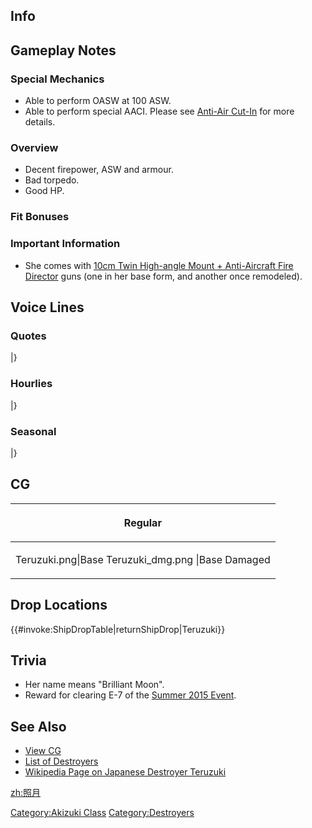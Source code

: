 ==Info==
{{KanmusuInfo|ID=222}}
{{KanmusuInfo|ID=222a}}

==Gameplay Notes==
===Special Mechanics===
* Able to perform OASW at 100 ASW.
* Able to perform special AACI. Please see [[Anti-Air Cut-In]] for more details.

===Overview===
* Decent firepower, ASW and armour.
* Bad torpedo.
* Good HP.

===Fit Bonuses===
{{:{{BASEPAGENAME}}/Equipment Bonuses}}
{{clear}}

===Important Information===
* She comes with [[10cm Twin High-angle Mount + Anti-Aircraft Fire Director]] guns (one in her base form, and another once remodeled).

==Voice Lines==
===Quotes===
{{ShipquoteHeader}}
{{ShipquoteKai
|scenario = Introduction
|origin = 秋月型防空駆逐艦、二番艦の照月よ。秋月姉さん同様、どうぞよろしくお願いします。
|translation = I'm the 2nd ship of the Akizuki-class air defence destroyers, Teruzuki. Please take good care of me just like Akizuki-neesan.
|audio = Teruzuki-Intro.mp3
}}
{{ShipquoteKai
|scenario = Introduction
|kai = yes
|origin = 秋月型防空駆逐艦二番艦の照月よ！戦艦の護衛でも鼠輸送でも何でもこなしちゃうんだから！
|translation = I'm the 2nd ship of the Akizuki-class air defence destroyers, Teruzuki! I can do anything; be it escorting battleship of running Tokyo Expresses!<ref>[https://en.wikipedia.org/wiki/Tokyo_Express Tokyo Expresses] were transport missions run under cover of darkness to avoid Allied air attacks. They were called 'Rat Transports' (鼠輸送) by the IJN.</ref>
|audio = TeruzukiKai-Intro.mp3
}}
{{ShipquoteKai
|scenario = Library
|origin = 秋月型防空駆逐艦二番艦、照月よ。
秋月姉と第61駆逐隊を編成しました。ソロモンの激戦では、比叡さんや霧島さんと共に戦ったのよ！
え？ドラム缶による鼠輸送？ああ、あれは…あれはね…。
|translation = I'm the 2nd ship of the Akizuki-class air defence destroyers, Teruzuki. 
I was part of the 61st Destroyer Division with Akizuki-nee. We fought together with Hiei-san and Kirishima-san during that fierce battle in the Solomons you know!<ref>Referring to the [https://en.wikipedia.org/wiki/Naval_Battle_of_Guadalcanal#First_Naval_Battle_of_Guadalcanal.2C_13_November First Naval Battle of Guadalcanal].</ref>
Eh? Transporting drums during a Tokyo Express? Ah, that was... that was you know...<ref>She was sunk while running a Tokyo Express in 1942 when she was attacked by two motor torpedo boats.</ref>
|audio = Teruzuki-Library.mp3
}}
{{ShipquoteKai
|scenario = Secretary 1
|origin = 提督、高射装置に興味があるの？照月の、触ってみます？
|translation = Are you interested in the anti-air fire director? Want to touch mine?
|audio = Teruzuki-Sec2.mp3
}}
{{ShipquoteKai
|scenario = Secretary 2
|origin = はい、照月です！
|translation = Yes, I'm Teruzuki!
|audio = Teruzuki-Sec1.mp3
}}
{{ShipquoteKai
|scenario = Secretary 2
|kai = yes
|origin = あ、後ろの高射装置？そこはガワだけなので…提督、あまり触らないでくれます？
|translation = Ah, the rear anti-air fire director? It's just an empty shell there... Can you please not touch it so much, Admiral? <ref>The Akizuki-class was supposed to have two anti-air fire directors, one at the front and one at the rear, but only the front one was installed due to resource constraints.</ref>
|audio = TeruzukiKai-Sec2.mp3
}}
{{ShipquoteKai
|scenario = Secretary 3
|origin = あ、そこは、高射装置じゃありません！わあぁ？！長10cm砲ちゃん、怒らないでぇ！
|translation = Ah, that's not my anti-air fire director! Wah?! Choujuusenchihou-chan, don't be angry~!<ref>Referring to the "long 10cm cannon" robots that she has.</ref>
|audio = Teruzuki-Sec3.mp3
}}
{{ShipquoteKai
|scenario = Secretary Idle
|origin = ドラム缶かぁ。なんかあれですよね？　せっかくなら機動部隊の護衛とかしたいなーって…あ、あ、提督？！　なんでもないです！
|translation = Drums huh. That's a bit, you know? I'd like to escort a carrier group if it's not too much trouble... A-ah, Admiral?! It's nothing!<ref>Although "機動部隊" literally means 'mobile force', the IJN used the term to refer to its carrier groups.</ref>
|audio = Teruzuki-SecIdle.mp3
}}
{{ShipquoteKai
|scenario = Secretary (Married)
|origin = 提督、秋月姉見なかった？　そう…せっかく缶詰分けてあげようと思ったのに…あ、提督、一緒に食べます？　これはね…
|translation = Have you seen Akizuki-nee, Admiral? I see... and I felt like sharing all this canned food too... Ah, do you want to eat them together with me, Admiral? These are...
|audio = Teruzuki-SecMarried.mp3
}}
{{ShipquoteKai
|scenario = Wedding
|origin = 提督、照月をお呼びでしょうか？　え、この指輪を、照月に？　いいの？！　はは、ありがとう！　ずーっと大事にします！
|translation = Did you call me, Admiral? Eh, this ring is for me?! Is this alright? Haha, thank you! I'll cherish it forever!
|audio = Teruzuki-Wedding.mp3
}}
{{ShipquoteKai
|scenario = Player's Score
|origin = 提督、情報を確認するのね？　了解よ。照月が持ってくるね？
|translation = Do you want to review the information, Admiral? Roger that. I'll go get it OK?
|audio = Teruzuki-PlayerScore.mp3
}}
{{ShipquoteKai
|scenario = Joining the Fleet
|origin = 防空駆逐艦照月、抜錨します！
|translation = Air defence destroyer Teruzuki, setting sail!
|audio = Teruzuki-JoinFleet.mp3
}}
{{ShipquoteKai
|scenario = Joining the Fleet
|kai = yes
|origin = 第六十一駆逐隊照月、抜錨します！
|translation = 61st Destroyer Division, Teruzuki, setting sail!
|audio = TeruzukiKai-JoinFleet.mp3
}}
{{ShipquoteKai
|scenario = Equipment 1
|origin = これは嬉しいかも。提督、ありがとう！
|translation = I think I'll be happy with this. Thanks, Admiral!
|audio = Teruzuki-Equip1.mp3
}}
{{ShipquoteKai
|scenario = Equipment 1
|kai = yes
|origin = いい装備ですね！捗る！提督、ありがとう！
|translation = This is good equipment! I can work with this! Thanks, Admiral!
|audio = TeruzukiKai-Equip1.mp3
}}
{{ShipquoteKai
|scenario = Equipment 2
|origin = ふむふむ。｢あり！｣ですね！
|translation = I see, I see. This is 'acceptable' right?
|audio = Teruzuki-Equip2.mp3
}}
{{ShipquoteKai
|scenario = Equipment 2
|kai = yes
|origin = よーし。これなら…「あり！」だと思います！
|translation = Alright. Now this is... 'acceptable'! I think!
|audio = TeruzukiKai-Equip2.mp3
}}
{{ShipquoteKai
|scenario = Equipment 3
|origin = 「あり！」ですね！うん！
|translation = 'Acceptable'! Yup!
|audio = Teruzuki-Equip3.mp3
}}
{{ShipquoteKai
|scenario = Supply
|origin = 補給、頂きました。感謝です！
|translation = I gladly accept this resupply. My thanks!
|audio = Teruzuki-Supply.mp3
}}
{{ShipquoteKai
|scenario = Docking (Minor Damage)
|origin = ちょっとやられちゃった…早めに治すね？うん！
|translation = I got a bit beat up... I'll get repaired quickly alright? Yup!
|audio = Teruzuki-DockMinor.mp3
}}
{{ShipquoteKai
|scenario = Docking (Major Damage)
|origin = うぅ、だいぶやられちゃった。長10cm砲ちゃん、ごめんね？！
|translation = Urgh, they got me real good. Forgive me, Choujuusenchihou-chan?!
|audio = Teruzuki-DockMajor.mp3
}}
{{ShipquoteKai
|scenario = Construction
|origin = 新造艦が就役したみたい。照月も楽しみ♪
|translation = Looks like a new ship has been commissioned. I'm looking forward to it too♪
|audio = Teruzuki-Construction.mp3
}}
{{ShipquoteKai
|scenario = Returning from Sortie
|origin = 艦隊が無事母港に戻ってきました。良かったぁ～
|translation = The fleet has returned safely to port. I'm glad~
|audio = Teruzuki-SortieReturn.mp3
}}
{{ShipquoteKai
|scenario = Starting a Sortie
|origin = 防空駆逐艦照月、抜錨します！
|translation = Air defence destroyer Teruzuki, setting sail! 
|audio = Teruzuki-Sortie.mp3
}}
{{ShipquoteKai
|scenario = Starting a Sortie
|kai = yes
|origin = 旗艦、先頭！第二水雷戦隊、照月、抜錨します！
|translation = Flagship taking the lead! 2nd Torpedo Squadron, Teruzuki, setting sail!<ref>Teruzuki often served as the flagship of DesRon2 during transport missions in 1942. This was because the IJN found that it was harder for light cruisers to evade Allied air attacks.</ref>
|audio = TeruzukiKai-Sortie.mp3
}}
{{ShipquoteKai
|scenario = Starting a Battle
|origin = さぁ、始めちゃいましょう？主砲、対空戦闘よーい！
|translation = Now, shall we begin? Main batteries, begin anti-air combat!
|audio = Teruzuki-BattleStart.mp3
}}
{{ShipquoteKai
|scenario = Attack
|origin = 照月、行っきますよ～！撃ち方ぁ、始め！
|translation = I'm going in~! Open fire!
|audio = Teruzuki-Attack.mp3
}}
{{ShipquoteKai
|scenario = Attack
|kai = yes
|origin = 照月も練度上がってます！大丈夫！撃ち方はじめ！
|translation = I've gotten much better! I'm fine! Open fire!
|audio = TeruzukiKai-Attack.mp3
}}
{{ShipquoteKai
|scenario = Night Battle Attack 
|origin = ガンガン撃って！長10cm砲ちゃん、頑張って！
|translation = Keep firing! Do your best, Choujuusenchihou-chan!
|audio = Teruzuki-NightAttack.mp3
}}
{{ShipquoteKai
|scenario = Night Battle
|origin = 照らす月の下で夜戦です。艦隊、突入開始！
|translation = A night battle under the light of the moon. Fleet, begin the attack!<ref>Her name "照月" can mean "Shining Moon".</ref>
|audio = Teruzuki-NightBattle.mp3
}}
{{ShipquoteKai
|scenario = MVP
|origin = うそ？！照月が一番？ホントに？！ふふ、秋月姉に自慢しなくっちゃ♪いひひ♪
|translation = For real?! I'm number one? Really?! Fufu, I should go boast to Akizuki-nee♪ Ehehe♪	
|audio = Teruzuki-MVP.mp3
}}
{{ShipquoteKai
|scenario = Minor Damage 1
|origin = ひゃぁ！やられた！まだ戦える？…そう？
|translation = Hyaah! They got me! Can I still fight? ...Alright?
|audio = Teruzuki-MinorDamage1.mp3
}}
{{ShipquoteKai
|scenario = Minor Damage 1
|kai = yes
|origin = ひゃぁ！足は止めちゃだめ！動かないと！
|translation = Hyaah! I can't stop moving! If I do...!<ref>After she was torpedoed, she was left dead in the water and the decision to abandon and scuttle her was made.</ref>
|audio = TeruzukiKai-MinorDamage1.mp3
}}
{{ShipquoteKai
|scenario = Minor Damage 2
|origin = きゃぁ！？もう！なに、魚雷なの？航行可能？
|translation = Kyaaa!? Jeez! Was that a torpedo? Can I still move?
|audio = Teruzuki-MinorDamage2.mp3
}}
{{ShipquoteKai
|scenario = Major Damage
|origin = いやぁ？！ったぁ…いったぁ…魚雷発射管は大丈夫？危険だったら投棄して。
|translation = Iyaaa?! Ow... owww... are the torpedo launch tubes alright? Dump them if they aren't.<ref>The torpedoes that struck her ignited the fuel and ammunition aboard. The torpedoes were dumped as part of damage control measures to prevent them from detonating.</ref>
|audio = Teruzuki-MajorDamage.mp3
}}
{{ShipquoteKai
|scenario = Sunk
|origin = 照月、また…沈むのかぁ…早かったなぁ…月が…きれ…い…
|translation = I'm sinking... again huh... That was quick... The moon... is so... pretty...<ref>She had the 2nd shortest service record behind Takanami. Managing to serve only 104 days between completion and sinking.</ref>
|audio = Teruzuki-Sinking.mp3
}}
|} <references/>

{{clear}}

===Hourlies===
{{ShipquoteHeader | type = hourly}}
{{ShipquoteKai
|scenario = 00:00 
|origin = 提督、日付が変わりました。今日は私、照月が時刻をお知らせしますね？いひひ♪
|translation = The date has changed, Admiral. Today I, Teruzuki, will be doing the hourly announcements alright? Ehehe♪
|audio = TeruzukiKai-0000.mp3
}}
{{ShipquoteKai
|scenario = 01:00 
|origin = マルヒトマルマルです、提督。提督？　あ、起きてますね？
|translation = It's 0100, Admiral. Admiral? Ah, did I wake you?
|audio = TeruzukiKai-0100.mp3
}}
{{ShipquoteKai
|scenario = 02:00 
|origin = マルフタマルマルです、提督。照月ですか？　ふふ、全然眠くないです♪
|translation = It's 0200, Admiral. Me? Fufu, I'm not sleepy at all♪
|audio = TeruzukiKai-0200.mp3
}}
{{ShipquoteKai
|scenario = 03:00 
|origin = ルサンマルマ…あ、そうですね。夜はですね、なんだか逆に緊張しちゃって、目が覚めちゃうんです。防空艦なのに。
|translation = 0300... Ah, that's Somehow I'm so nervous that I'm wide awake even though it's night now. Even though I'm an air defense ship.<ref>Since planes were usually unable to operate at night, there wasn't any need for air defense when it got dark. She's nervous and awake because she sunk around this time.</ref>
|audio = TeruzukiKai-0300.mp3
}}
{{ShipquoteKai
|scenario = 04:00 
|origin = マルヨンマルマルです、提督。少しお休みになりますか？　照月が起きてるので、大丈夫です。
|translation = It's 0400, Admiral. Do you want to take a short rest? It's fine since I'm still awake.
|audio = TeruzukiKai-0400.mp3
}}
{{ShipquoteKai
|scenario = 05:00 
|origin = マルゴーマルマルです、提督。朝焼けが綺麗です。うふふ♪朝はいい気持ち♪
|translation = It's 0500, Admiral. The sunrise is beautiful. Ufufu♪ Morning feels so good♪
|audio = TeruzukiKai-0500.mp3
}}
{{ShipquoteKai
|scenario = 06:00 
|origin = マルロクマルマルです、提督。総員起こしかけますね？　朝ごはんも作らなくっちゃ。	
|translation = It's 0600, Admiral. Shall I go assemble everyone? I need to make breakfast too.
|audio = TeruzukiKai-0600.mp3
}}
{{ShipquoteKai
|scenario = 07:00 
|origin = マルナナマルマル。朝ごはんです、提督。今朝は、麦飯と菜葉の味噌汁と沢庵！えひひ♪麦飯は大盛りにしておきました。
|translation = 0700. It's time for breakfast, Admiral. Today we have barley rice, miso soup with leafy vegetables and pickled daikon! Ehehe♪ Here's a large serving of barley rice.
|audio = TeruzukiKai-0700.mp3
}}
{{ShipquoteKai
|scenario = 08:00 
|origin = マルハチマルマルです、提督。さぁ、朝の演習から始めましょうか？　えっと、編成はっと…
|translation = It's 0800, Admiral. Shall we begin the morning exercises now, Admiral? Ummm, fall in on the double...	
|audio = TeruzukiKai-0800.mp3
}}
{{ShipquoteKai
|scenario = 09:00 
|origin = マルキュウマルマルです、提督。秋月姉との第六十一駆逐隊、編成しちゃいます？敵機なんて寄せ付けません！ええ！
|translation = It's 0900, Admiral. Should I fall in with Akizuki-nee and the rest of the 61st Destroyer Squadron? We'll repel all the enemy planes! Yeah!
|audio = TeruzukiKai-0900.mp3
}}
{{ShipquoteKai
|scenario = 10:00 
|origin = ヒトマルマ…おっ、秋月姉？！え、瑞鶴さん？見なかったけど…探してるの？あ、分かった。見かけたら言っとくね？
|translation = 100... Oh, Akizuki-nee?! Eh, Zuikaku-san? I didn't see her... Are you looking for her? Ah, I understand. I'll let you know if I see her OK?
|audio = TeruzukiKai-1000.mp3
}}
{{ShipquoteKai
|scenario = 11:00 
|origin = ヒトヒトマルマルです、提督。お昼は、どうしましょうね？　忙しいから、戦闘配食でもいいですか？
|translation = It's 1100, Admiral. What should we do for lunch? I'm busy so are combat rations fine?
|audio = TeruzukiKai-1100.mp3
}}
{{ShipquoteKai
|scenario = 12:00 
|origin = ヒトフタマルマル。はい、お昼です。お昼はかやくご飯のおにぎりです。どう？
|translation = 1200. Yes, it's lunchtime. It's rice balls made with seasoned rice for lunch. How is it?<ref>"Kayaku gohan" (かやくご飯) is rice with vegetables and meat/fish mixed in.</ref>
|audio = TeruzukiKai-1200.mp3
}}
{{ShipquoteKai
|scenario = 13:00 
|origin = ヒトサンマルマルです、提督。午後は何から始めましょう？　やはり防空演習とか？
|translation = It's 1300, Admiral. What should we get started on this afternoon? Possibly air defence exercises?
|audio = TeruzukiKai-1300.mp3
}}
{{ShipquoteKai
|scenario = 14:00 
|origin = ヒトヨンマルマ…あ、長波さん！　え、調子ですか？　はい、バッチリです。ええ！
|translation = 140... Ah, Naganami-san! Eh, how am I? Yup, I'm doing great! Yep!<ref>Naganami was the one who rescued Teruzuki's survivors.</ref>
|audio = TeruzukiKai-1400.mp3
}}
{{ShipquoteKai
|scenario = 15:00 
|origin = ヒトゴーマルマルです、提督。えっと、次の遠征は…鼠輸送？！　う～ん、どうかなぁ…
|translation = It's 1500, Admiral. Errr, the next expedition is... the Tokyo Express?! Ummm, I dunno...<ref>She was sunk running a Tokyo Express on 11-12 December 1942.</ref>
|audio = TeruzukiKai-1500.mp3
}}
{{ShipquoteKai
|scenario = 16:00 
|origin = ヒトロクマルマルです、提督。夕焼け…もうすぐ夜ですね。夜は、あんまり好きじゃないなぁ…
|translation = It's 1600, Admiral. Sunset... It's almost night. I don't really like night time...
|audio = TeruzukiKai-1600.mp3
}}
{{ShipquoteKai
|scenario = 17:00 
|origin = ヒトナナマルマルです、提督。日が、落ちますね。夜…か…
|translation = It's 1700, Admiral. The sun has set. Night... huh...
|audio = TeruzukiKai-1700.mp3
}}
{{ShipquoteKai
|scenario = 18:00 
|origin = ヒトハチマルマルです、提督。夜ご飯を作らないと…あ、外でいいんですか？
|translation = It's 1800, Admiral. No one made dinner... Ah, it's fine to eat out?
|audio = TeruzukiKai-1800.mp3
}}
{{ShipquoteKai
|scenario = 19:00 
|origin = ヒトキュウマルマルれす、ていとく。むぐむぐ…間宮さん、おいしいれす♪
|translation = It's 1900, Admiral. *Nom nom*... Mamiya's is delicious♪
|audio = TeruzukiKai-1900.mp3
}}
{{ShipquoteKai
|scenario = 20:00 
|origin = フタマルマルマルです、提督。うーん！お腹いっぱい食べましたぁ♪幸せ！！
|translation = It's 2000, Admiral. Yup~! I was able to eat my fill♪ So happy!!
|audio = TeruzukiKai-2000.mp3
}}
{{ShipquoteKai
|scenario = 21:00 
|origin = フタヒトマルマルです。へ？ショートランド泊地？　う、うん、よく行ったけど…	
|translation = It's 2100. Eh? Shortland Anchorage? Ye, yeah, I've been there but...<ref>She was based out of Shortland for Guadalcanal.</ref>
|audio = TeruzukiKai-2100.mp3
}}
{{ShipquoteKai
|scenario = 22:00 
|origin = フタフタマルマル。お夜食です、提督。今晩はちょっと贅沢に、善哉作りました。甘くって元気でますよ？
|translation = 2200. It's time for supper, Admiral. I made some zenzai as a bit of a treat tonight. Sweets will make you feel good you know?<ref>[https://en.wikipedia.org/wiki/Red_bean_soup Zenzai] is a type of thick red bean soup.</ref>
|audio = TeruzukiKai-2200.mp3
}}
{{ShipquoteKai
|scenario = 23:00 
|origin = フタサンマルマル…です。この時間は、なんだかとっても緊張します。周りを見渡しちゃいます。はぁ、大丈夫…大丈夫…
|translation = It's...2300. This time of day somehow makes me feel very nervous. I'll go have a look around. Haa, I'm fine... I'm fine...<ref>She was ambushed by torpedo boats around this time.</ref>
|audio = TeruzukiKai-2300.mp3
}}
|} <references/>

{{clear}}

===Seasonal===
{{SeasonalHeaderOld}}
{{SeasonalQuote
|scenario = [[Seasonal/Early_Autumn_2015_Seasonal_Update|Early Autumn 2015]]
|origin = 秋かぁ。秋は秋月姉ェの秋だよね。冬は、冬月の月。あれ？照月って季節はいつ、なの？
|translation = It’s autumn. It’s Akizuki-nee’s season. Winter is, Fuyuzuki’s season. Huh? Which season is mine?
|audio = Teruzuki_Early_Autumn2015.ogg
|notes =
}}
{{SeasonalQuote
|scenario = [[Seasonal/Christmas_2015|Christmas 2015]]
|origin = これがクリスマス！提督、いいですね！クリスマス！秋月ねえもどんどん食べなよ！ほらほら、これとか！
|translation = So this is Christmas! It’s great, Admiral! Christmas! You should eat your fill too, Akizuki-nee! Come on, try this!
|audio = Teruzuki_Christmas_2015_Sec1.ogg
|notes =
}}
{{SeasonalQuote
|scenario = [[Seasonal/End_of_Year_2015|End of Year 2015]]
|origin = 年末だ！大掃除の季節。うぅ、一年の誇りって結構たまる。やだ、提督窓開けて！窓！
|translation = It’s the end of the year! The time of year for spring cleaning. Urgh, the dust sure piles up through the year. Oh no, open the window, Admiral! The window!
|audio = Teruzuki_Year_End_2015_Sec1.ogg
|notes = 
}}
{{SeasonalQuote
|scenario = [[Seasonal/New_Year_2016|New Year 2016]]
|origin = 提督、秋月姉、新年あけましておめでとうございます。今年も照月をよろしくねっ♪
|translation = Admiral, Akizuki-nee, Happy New Year. Please treat me well this year too♪
|audio = Teruzuki_New_Years_Day_2016.ogg
|notes = 
}}
{{SeasonalQuote
|scenario = [[Seasonal/Setsubun_2016|Setsubun 2016]]
|origin = 節分ねー、豆投げればいいのよね？鬼役はー…え？霧島さんと、比叡さん！？え、えぇー！？えぇー…どうかなぁ…。
|translation = It’s Setsubun. I can throw beans right? Who’s the Oni… Eh? Kirishima-san and Hiei-san!? E-eeh!? Eh… Should I…
|audio = Teruzuki_Setsubun_2016_Sec1.ogg
|notes = 
}}
{{SeasonalQuote
|scenario = [[Seasonal/Valentine%27s_Day_2016|Valentine’s Day 2016]]
|origin = 提督、はいっ！チョコあげます！照月のチョコ、ちゃんと食べてね？
|translation = Here, Admiral! Some chocolates for you! Savour my chocolates alright?
|audio = Teruzuki_Valentine_Sec1.ogg
|notes = 
}}
{{SeasonalQuote
|scenario = [[Seasonal/White_Day_2016|White Day 2016]]
|origin = えぇ、これ、提督からの、チョコのお返し？わぁ～、ありがとありがとー！なんだろ、今食べていい？
|translation = Eh, is this a return gift from you, Admiral? Wow~ Thank you so much! Can I eat it now?
|audio = Teruzuki_White_Day_2016.ogg
|notes = 
}}
{{SeasonalQuote
|scenario = [[Seasonal/Coming_of_Spring_2016|Spring 2016]]
|origin = 提督、桜の季節ですね！春は好きかも。なんかうきくきするっていうか。ね、提督！お花見しましょう？おにぎり作るから！
|translation = It’s the season of sakura, Admiral! I kinda like spring. It just kinda makes me feel cheerful. Hey, Admiral! Shall we go cherry blossom viewing? I’ll make some rice balls!
|audio = Teruzuki_Spring_2016_Sec1.mp3
|notes = 
}}
{{SeasonalQuote
|scenario = [[Seasonal/Third_Anniversary|3rd Anniversary]]
|origin = 提督、三周年です！照月もうれしい～。お祝いしましょ、お祝い！
|translation = It’s the 3rd Anniversary, Admiral! I’m happy. Let’s celebrate together!
|audio = Teruzuki_3rd_Anniversary_Sec1.mp3
|notes = 
}}
{{SeasonalQuote
|scenario = [[Seasonal/Rainy_Season_2016|Rainy Season 2016]]
|origin = 梅雨の季節は、じめじめして嫌ですよねぇ…。晴れ間のあいだに、お洗濯しちゃわないと。さぁ、提督、洗っちゃいますから。それ脱いで！
|translation = I don’t like how wet it gets during the rainy season… I need to do the laundry when the sky clears up. Now, I’ll wash those, Admiral. So strip!
|audio = Teruzuki_Rainy_Season_2016_Sec1.mp3
|notes = 
}}
{{SeasonalQuote
|scenario = [[Seasonal/Early_Summer_2016|Early Summer 2016]]
|origin = 秋月姉、もうすぐ夏だよ！ 新しい水着買いに行こ？ …えぇ、それ…それをまた着るのはどうかなぁ？流石に……。
|translation = It’s almost summer, Akizuki-nee! Shall we go buy new swimsuits? …Eh, you… you want to wear that again? I mean it’s…
|audio = Teruzuki_Early_Summer_Sec1_2016.ogg
|notes = 
}}
{{SeasonalQuote
|scenario = [[Seasonal/Summer_2016|Midsummer 2016]]
|origin = 夏だー、やったー！照月、スイカ割りしたい！スイカ割り！目隠しして…ていっ！おぉ、この手応え…って、えぇ？提督？！
|translation = Hooray, it’s summer! I want to split watermelons! I really want to! Put the blindfold on… There! Oh, this feeling is… Eh? Admmiral?!
|audio = Teruzuki_Sec1_Midsummer_2016.ogg
|notes = 
}}
{{SeasonalQuote
|scenario = [[Seasonal/Fourth_Anniversary|4th Anniversary]]
|origin = 提督、四周年です！照月も感動です！お祝いしましょ、かんぱーい！
|translation = It’s the 4th Anniversary, Admiral! I’m deeply moved! Let’s celebrate, cheers!
|audio = Teruzuki_4th_Anniversary_Sec1_2017.mp3
|notes = 
}}
{{SeasonalQuote
|scenario = [[Seasonal/Fifth_Anniversary|5th Anniversary]]
|origin = 提督、今日は記念日、お祝いですね。照月も頑張って、おにぎりいっぱい作りますね。えぇ、いらないですか？
|translation = Today is an anniversary celebration, Admiral. I’ll do my best to make lots of onigiri. Eh, I don’t need to?
|audio = Teruzuki_5th_Anniversary_Sec1.mp3
|notes = 
}}
|}<references/>

{{clear}}

==CG==
{| class="mw-collapsible mw-collapsed wikitable" style="width: 100%;"
!Regular
|-
|<gallery>
Teruzuki.png|Base
Teruzuki_dmg.png |Base Damaged
</gallery>
|}

==Drop Locations==
{{#invoke:ShipDropTable|returnShipDrop|Teruzuki}}

==Trivia==
*Her name means "Brilliant Moon".
*Reward for clearing E-7 of the [[Summer 2015 Event]].

==See Also==
*[[{{PAGENAMEE}}/Gallery|View {{PAGENAME}} CG]]
*[[EliteDD|List of Destroyers]]
*[[:Wikipedia:Japanese_destroyer_Teruzuki|Wikipedia Page on Japanese Destroyer Teruzuki]]

{{Shiplist}}

[[Category:Akizuki Class]]
[[Category:Destroyers]]
[[zh:照月]]